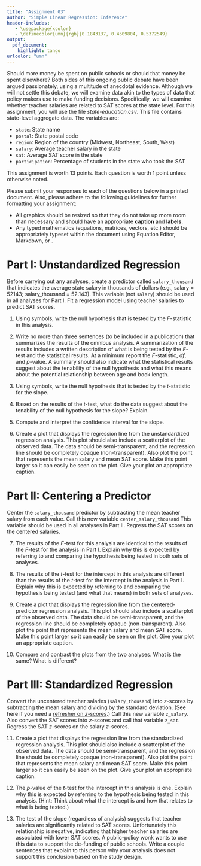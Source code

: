 ```yaml
---
title: "Assignment 03"
author: "Simple Linear Regression: Inference"
header-includes:
   - \usepackage{xcolor}
   - \definecolor{umn}{rgb}{0.1843137, 0.4509804, 0.5372549}
output: 
  pdf_document:
    highlight: tango
urlcolor: "umn"
---
```


Should more money be spent on public schools or should that money be spent elsewhere? Both sides of this ongoing public debate have been argued passionately, using a multitude of anecdotal evidence. Although we will not settle this debate, we will examine data akin to the types of data that policy makers use to make funding decisions. Specifically, we will examine whether teacher salaries are related to SAT scores at the state level. For this assignment, you will use the file *state-education.csv*. This file contains state-level aggregate data. The variables are:

- `state`: State name
- `postal`: State postal code
- `region`: Region of the country (Midwest, Northeast, South, West)
- `salary`: Average teacher salary in the state
- `sat`: Average SAT score in the state
- `participation`: Percentage of students in the state who took the SAT

This assignment is worth 13 points. Each question is worth 1 point unless otherwise noted. 

Please submit your responses to each of the questions below in a printed document. Also, please adhere to the following guidelines for further formatting your assignment: 

- All graphics should be resized so that they do not take up more room than necessary and should have an appropriate **caption** and **labels**. 
- Any typed mathematics (equations, matrices, vectors, etc.) should be appropriately typeset within the document using Equation Editor, Markdown, or \LaTeX. 

\rule{0.5\linewidth}{\linethickness}

# Part I: Unstandardized Regression

Before carrying out any analyses, create a predictor called `salary_thousand` that indicates the average state salary in thousands of dollars (e.g., salary = 52143; salary_thousand = 52.143). This variable (not `salary`) should be used in all analyses for Part I. Fit a regression model using teacher salaries to predict SAT scores.

1. Using symbols, write the null hypothesis that is tested by the *F*-statistic in this analysis.

2. Write no more than three sentences (to be included in a publication) that summarizes the results of the omnibus analysis. A summarization of the results includes a written description of what is being tested by the *F*-test and the statistical results. At a minimum report the *F*-statistic, *df*, and *p*-value. A summary should also indicate what the statistical results suggest about the tenability of the null hypothesis and what this means about the potential relationship between age and book length.

3. Using symbols, write the null hypothesis that is tested by the *t*-statistic for the slope.

4. Based on the results of the *t*-test, what do the data suggest about the tenability of the null hypothesis for the slope? Explain.

5. Compute and interpret the confidence interval for the slope.

\newpage

6. Create a plot that displays the regression line from the unstandardized regression analysis. This plot should also include a scatterplot of the observed data. The data should be semi-transparent, and the regression line should be completely opaque (non-transparent). Also plot the point that represents the mean salary and mean SAT score. Make this point larger so it can easily be seen on the plot. Give your plot an appropriate caption.

# Part II: Centering a Predictor

Center the `salary_thousand` predictor by subtracting the mean teacher salary from each value. Call this new variable `center_salary_thousand` This variable should be used in all analyses in Part II. Regress the SAT scores on the centered salaries.

7. The results of the *F*-test for this analysis are identical to the results of the *F*-test for the analysis in Part I. Explain why this is expected by referring to and comparing the hypothesis being tested in both sets of analyses.

8. The results of the *t*-test for the intercept in this analysis are different than the results of the *t*-test for the intercept in the analysis in Part I. Explain why this is expected by referring to and comparing the hypothesis being tested (and what that means) in both sets of analyses.

9. Create a plot that displays the regression line from the centered-predictor regression analysis. This plot should also include a scatterplot of the observed data. The data should be semi-transparent, and the regression line should be completely opaque (non-transparent). Also plot the point that represents the mean salary and mean SAT score. Make this point larger so it can easily be seen on the plot. Give your plot an appropriate caption.

10. Compare and contrast the plots from the two analyses. What is the same? What is different?

\newpage

# Part III: Standardized Regression

Convert the uncentered teacher salaries (`salary_thousand`) into *z*-scores by subtracting the mean salary and dividing by the standard deviation. (See here if you need a [refresher on *z*-scores](https://www.khanacademy.org/math/statistics-probability/modeling-distributions-of-data/z-scores/a/z-scores-review).) Call this new variable `z_salary`. Also convert the SAT scores into *z*-scores and call that variable `z_sat`. Regress the SAT *z*-scores on the salary *z*-scores.

11. Create a plot that displays the regression line from the standardized regression analysis. This plot should also include a scatterplot of the observed data. The data should be semi-transparent, and the regression line should be completely opaque (non-transparent). Also plot the point that represents the mean salary and mean SAT score. Make this point larger so it can easily be seen on the plot. Give your plot an appropriate caption.

12. The *p*-value of the *t*-test for the intercept in this analysis is one. Explain why this is expected by referring to the hypothesis being tested in this analysis. (Hint: Think about what the intercept is and how that relates to what is being tested.)

13. The test of the slope (regardless of analysis) suggests that teacher salaries are significantly related to SAT scores. Unfortunately this relationship is negative, indicating that higher teacher salaries are associated with lower SAT scores. A public-policy wonk wants to use this data to support the de-funding of public schools. Write a couple sentences that explain to this person why your analysis does not support this conclusion based on the study design.
